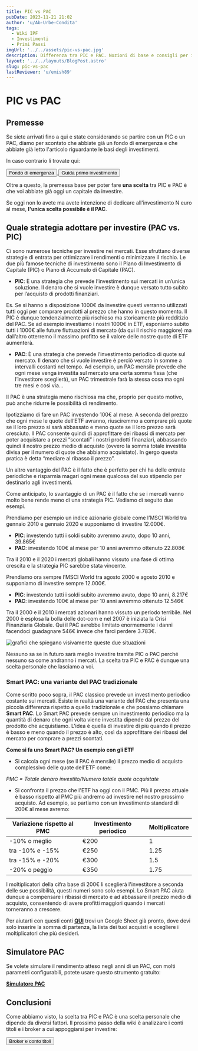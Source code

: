 ```yaml
---
title: PIC vs PAC
pubDate: 2023-11-21 21:02
author: 'u/Ab-Urbe-Condita'
tags:
  - Wiki IPF
  - Investimenti
  - Primi Passi
imgUrl: '../../assets/pic-vs-pac.jpg'
description: Differenza tra PIC e PAC. Nozioni di base e consigli per iniziare a investire e capire gli strumenti finanziari.
layout: '../../layouts/BlogPost.astro'
slug: pic-vs-pac
lastReviewer: 'u/emish89'
---
```


# PIC vs PAC

## Premesse
Se siete arrivati fino a qui e state considerando se partire con un PIC o un PAC, diamo per scontato che abbiate già un fondo di emergenza 
e che abbiate già letto l'articolo riguardante le basi degli investimenti. 

In caso contrario li trovate qui:
    <div className='flex justify-center space-x-4'>
          <a href='/blog/investimenti-liquidi'>
              <button className='brutal-btn px-10 sanchez h-full p-2' name='button'>
                  <span>Fondo di emergenza</span>
                  </button>
              </a>
               <a href='/blog/guida-primo-investimento'>
                       <button className='brutal-btn px-10 sanchez h-full p-2' name='button'>
                  <span>Guida primo investimento</span>
                  </button>
              </a>
          </div>

Oltre a questo, la premessa base per poter fare **una scelta** tra PIC e PAC è che voi abbiate già oggi un capitale da investire.

Se oggi non lo avete ma avete intenzione di dedicare all'investimento N euro al mese, **l'unica scelta possibile è il PAC**.


## Quale strategia adottare per investire (PAC vs. PIC)

Ci sono numerose tecniche per investire nei mercati. Esse sfruttano diverse strategie di entrata per ottimizzare i rendimenti o minimizzare il rischio. 
Le due più famose tecniche di investimento sono il Piano di Investimento di Capitale (PIC) o Piano di Accumulo di Capitale (PAC).

- **PIC**: È una strategia che prevede l’investimento sui mercati in un’unica soluzione. 
Il denaro che si vuole investire è dunque versato tutto subito per l’acquisto di prodotti finanziari. 

Es. Se si hanno a disposizione 1000€ da investire questi verranno utilizzati tutti oggi per comprare prodotti al prezzo che hanno in questo momento.
Il PIC è dunque tendenzialmente più rischioso ma storicamente più redditizio del PAC. 
Se ad esempio investiamo i nostri 1000€ in ETF, esponiamo subito tutti i 1000€ alle future fluttuazioni di mercato (da qui il rischio maggiore) 
ma dall’altro otterremo il massimo profitto se il valore delle nostre quote di ETF aumenterà. 

- **PAC**: È una strategia che prevede l’investimento periodico di quote sul mercato. 
Il denaro che si vuole investire è perciò versato in somme a intervalli costanti nel tempo. Ad esempio, 
un PAC mensile prevede che ogni mese venga investita sul mercato una certa somma fissa (che l’investitore sceglierà), 
un PAC trimestrale farà la stessa cosa ma ogni tre mesi e così via…

Il PAC è una strategia meno rischiosa ma che, proprio per questo motivo, può anche ridurre le possibilità di rendimento.

Ipotizziamo di fare un PAC investendo 100€ al mese. A seconda del prezzo che ogni mese le quote dell’ETF avranno, 
riusciremmo a comprare più quote se il loro prezzo si sarà abbassato e meno quote se il loro prezzo sarà cresciuto. 
Il PAC consente quindi di approfittare dei ribassi di mercato per poter acquistare a prezzi “scontati” i nostri prodotti finanziari, 
abbassando quindi il nostro prezzo medio di acquisto (ovvero la somma totale investita divisa per il numero di quote che abbiamo acquistato). 
In gergo questa pratica è detta “mediare al ribasso il prezzo”.

Un altro vantaggio del PAC è il fatto che è perfetto per chi ha delle entrate periodiche e risparmia magari ogni mese qualcosa del suo stipendio per destinarlo agli investimenti.

Come anticipato, lo svantaggio di un PAC è il fatto che se i mercati vanno molto bene rende meno di una strategia PIC. Vediamo di seguito due esempi.

Prendiamo per esempio un indice azionario globale come l’MSCI World tra gennaio 2010 e gennaio 2020 e supponiamo di investire 12.000€.

- **PIC**: investendo tutti i soldi subito avremmo avuto, dopo 10 anni, 39.865€
- **PAC**: investendo 100€ al mese per 10 anni avremmo ottenuto 22.808€

Tra il 2010 e il 2020 i mercati globali hanno vissuto una fase di ottima crescita e la strategia PIC sarebbe stata vincente.

Prendiamo ora sempre l’MSCI World tra agosto 2000 e agosto 2010 e supponiamo di investire sempre 12.000€.

- **PIC**: investendo tutti i soldi subito avremmo avuto, dopo 10 anni, 8.217€
- **PAC**: investendo 100€ al mese per 10 anni avremmo ottenuto 12.546€

Tra il 2000 e il 2010 i mercati azionari hanno vissuto un periodo terribile. Nel 2000 è esplosa la bolla delle dot-com e nel 2007 è iniziata la Crisi Finanziaria Globale. 
Qui il PAC avrebbe limitato enormemente i danni facendoci guadagnare 546€ invece che farci perdere 3.783€.

![grafici che spiegano visivamente queste due situazioni](https://i.imgur.com/VSNKAVL.png)

Nessuno sa se in futuro sarà meglio investire tramite PIC o PAC perché nessuno sa come andranno i mercati. 
La scelta tra PIC e PAC è dunque una scelta personale che lasciamo a voi.

### **Smart PAC: una variante del PAC tradizionale**

Come scritto poco sopra, il PAC classico prevede un investimento periodico costante sui mercati. 
Esiste in realtà una variante del PAC che presenta una piccola differenza rispetto a quello tradizionale e che possiamo chiamare **Smart PAC**.
Lo Smart PAC prevede sempre un investimento periodico ma la quantità di denaro che ogni volta viene investita dipende dal prezzo del prodotto che acquistiamo. 
L'idea è quella di investire di più quando il prezzo è basso e meno quando il prezzo è alto, così da approfittare dei ribassi del mercato per comprare a prezzi scontati.

**Come si fa uno Smart PAC? Un esempio con gli ETF**

- Si calcola ogni mese (se il PAC è mensile) il prezzo medio di acquisto complessivo delle quote dell'ETF come:

_PMC = Totale denaro investito/Numero totale quote acquistate_

- Si confronta il prezzo che l'ETF ha oggi con il PMC. Più il prezzo attuale è basso rispetto al PMC più andremo ad investire nel nostro prossimo acquisto.
  Ad esempio, se partiamo con un investimento standard di 200€ al mese avremo:

| **Variazione rispetto al PMC** | **Investimento periodico** | **Moltiplicatore** |
| ------------------------------ | -------------------------- | ------------------ |
| -10% o meglio                  | €200                       | 1                  |
| tra -10% e -15%                | €250                       | 1.25               |
| tra -15% e -20%                | €300                       | 1.5                |
| -20% o peggio                  | €350                       | 1.75               |

I moltiplicatori della cifra base di 200€ li sceglierà l'investitore a seconda delle sue possibilità, questi numeri sono solo esempi. 
Lo Smart PAC aiuta dunque a compensare i ribassi di mercato e ad abbassare il prezzo medio di acquisto, consentendo di avere profitti maggiori quando i mercati torneranno a crescere.

Per aiutarti con questi conti [**QUI**](https://docs.google.com/spreadsheets/d/1VdiWooKxatwA0mLxuMi_qExItQ8fqB0GPaYQvbxJkdk/edit?usp=sharing) 
trovi un Google Sheet già pronto, dove devi solo inserire la somma di partenza, la lista dei tuoi acquisti e scegliere i moltiplicatori che più desideri.

## Simulatore PAC 

Se volete simulare il rendimento atteso negli anni di un PAC, con molti parametri configurabili, potete usare questo strumento gratuito:

[**Simulatore PAC**](https://sossoldi.org/investimenti)

## Conclusioni

Come abbiamo visto, la scelta tra PIC e PAC è una scelta personale che dipende da diversi fattori.
Il prossimo passo della wiki è analizzare i conti titoli e i broker a cui appoggiarsi per investire:

 <a href='/blog/conto-titoli-broker'>
       <button className='brutal-btn p-4 sanchez' name='button'>
              <span>Broker e conto titoli</span>
              </button>
          </a>
